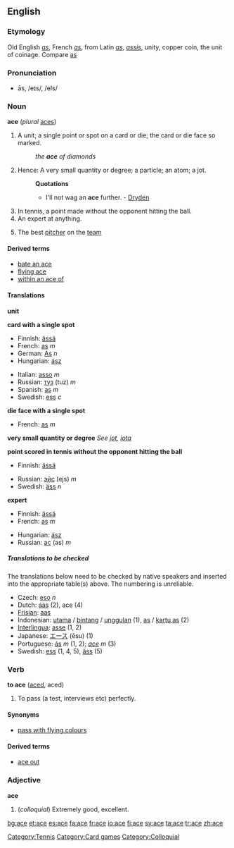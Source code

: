 ==English==

===Etymology===
Old English ''[[as]]'', French ''[[as]]'', from Latin ''[[as]]'', ''[[assis]]'', unity, copper coin, the unit of coinage. Compare [[as]]
[[Category:Tennis]]
===Pronunciation===
*ās, /eɪs/, /eIs/

===Noun===
'''ace''' (''plural'' [[aces]])

#A unit; a single point or spot on a card or die; the card or die face so marked.
#:''the '''ace''' of diamonds''
#Hence: A very small quantity or degree; a particle; an atom; a jot.
#:'''Quotations'''
#:*I'll not wag an '''ace''' further. - [[Dryden]]
#In tennis, a point made without the opponent hitting the ball.
#An expert at anything.
#{{baseball}} The best [[pitcher]] on the [[team]]

====Derived terms====
*[[bate an ace]]
*[[flying ace]]
*[[within an ace of]]

<!--
*'''To bate an ace''', ''(Obsolete):'' to make the least abatement
*'''Within an ace of:''' very near; on the point of - [[W. Irving]]
*'''Flying ace'''
*an '''ace player'''
-->

====Translations====

'''unit'''
{{top}}
{{mid}}
{{bottom}}

'''card with a single spot'''
{{top}}
*Finnish: [[ässä]]
*French: [[as#French|as]] ''m''
*German: [[As#German|As]] ''n''
*Hungarian: [[ász]]
{{mid}}
*Italian: [[asso]] ''m''
*Russian: [[туз]] (tuz) ''m''
*Spanish: [[as#Spanish|as]] ''m''
*Swedish: [[ess]] ''c''
{{bottom}}

'''die face with a single spot'''
{{top}}
*French: [[as#French|as]] ''m''
{{mid}}
{{bottom}}

'''very small quantity or degree'''
''See [[jot]], [[iota]]''

'''point scored in tennis without the opponent hitting the ball'''
{{top}}
*Finnish: [[ässä]]
{{mid}}
*Russian: [[эйс]] (ejs) ''m''
*Swedish: [[äss]] ''n''
{{bottom}}

'''expert'''
{{top}}
*Finnish: [[ässä]]
*French: [[as#French|as]] ''m''
{{mid}}
*Hungarian: [[ász]]
*Russian: [[ас]] (as) ''m''
{{bottom}}

=====Translations to be checked=====

The translations below need to be checked by native speakers and inserted into the appropriate table(s) above.  The numbering is unreliable.

*Czech: [[eso]] ''n''
*Dutch: [[aas]] (2), ace (4)
*[[Frisian]]: [[aas]]
*Indonesian: [[utama]] / [[bintang]] / [[unggul]]an (1), [[as]] / [[kartu as]] (2)
*[[Interlingua]]: [[asse]] (1, 2)
*Japanese: [[エース]] (ēsu) (1)
*Portuguese: [[ás]] ''m'' (1, 2); ''[[ace]]'' ''m'' (3)
*Swedish: [[ess]] (1, 4, 5), [[äss]] (5)

===Verb===
'''to ace''' ([[aced]], aced)

#To pass (a test, interviews etc) perfectly.

====Synonyms====
*[[pass with flying colours]]

====Derived terms====
*[[ace out]]

===Adjective===
'''ace'''<!-- unsure of comparative and superlative forms [[User:Hippietrail|Hippietrail]] 05:51, 9 Mar 2004 (UTC)
Google has hits for both "most ace" and "acest" [[User:Paul G|Paul G]] 17:41, 2 August 2004 (UTC) -->

#(''colloquial'') Extremely good, excellent.

[[Category:Card games]]
[[Category:Colloquial]]

[[bg:ace]]
[[et:ace]]
[[es:ace]]
[[fa:ace]]
[[fr:ace]]
[[io:ace]]
[[fi:ace]]
[[sv:ace]]
[[ta:ace]]
[[tr:ace]]
[[zh:ace]]